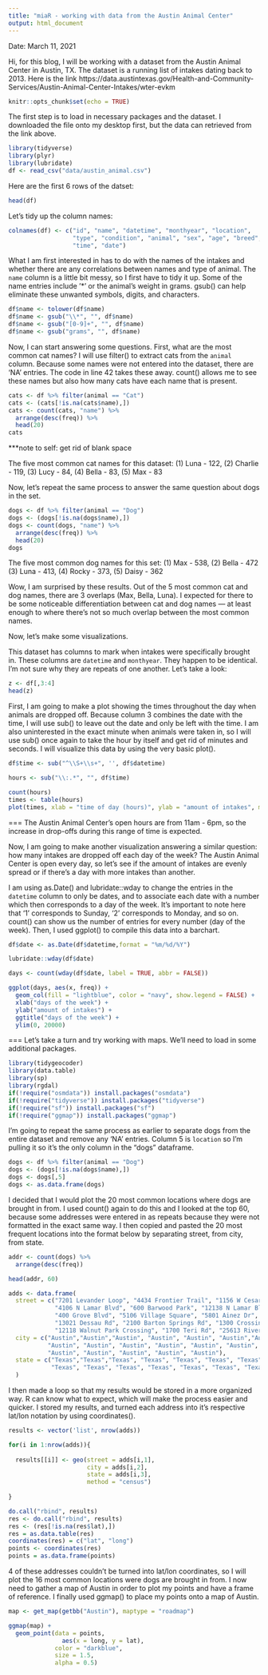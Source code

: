 ```yaml
---
title: "miaR - working with data from the Austin Animal Center"
output: html_document
---
```

Date: March 11, 2021

Hi, for this blog, I will be working with a dataset from the Austin Animal Center in Austin, TX. The dataset is a running list of intakes dating back to 2013. Here is the link https://data.austintexas.gov/Health-and-Community-Services/Austin-Animal-Center-Intakes/wter-evkm
```r
knitr::opts_chunk$set(echo = TRUE)
```
The first step is to load in necessary packages and the dataset. I downloaded the file onto my desktop first, but the data can retrieved from the link above.
```r
library(tidyverse)
library(plyr)
library(lubridate)
df <- read_csv("data/austin_animal.csv")
```
Here are the first 6 rows of the datset:
```r
head(df)
```
Let's tidy up the column names:
```r
colnames(df) <- c("id", "name", "datetime", "monthyear", "location", 
                  "type", "condition", "animal", "sex", "age", "breed", "color",
                  "time", "date")
```
What I am first interested in has to do with the names of the intakes and whether there are any correlations between names and type of animal. The `name` column is a little bit messy, so I first have to tidy it up. Some of the name entries include '*' or the animal's weight in grams. gsub() can help eliminate these unwanted symbols, digits, and characters.
```r
df$name <- tolower(df$name)
df$name <- gsub("\\*", "", df$name) 
df$name <- gsub("[0-9]+", "", df$name)
df$name <- gsub("grams", "", df$name)
```
Now, I can start answering some questions. First, what are the most common cat names?
I will use filter() to extract cats from the `animal` column. Because some names were not entered into the dataset, there are 'NA' entries. The code in line 42 takes these away. count() allows me to see these names but also how many cats have each name that is present. 
```r
cats <- df %>% filter(animal == "Cat") 
cats <- (cats[!is.na(cats$name),])
cats <- count(cats, "name") %>%
  arrange(desc(freq)) %>%
  head(20)
cats
```
***note to self: get rid of blank space

The five most common cat names for this dataset:
(1) Luna - 122,
(2) Charlie - 119,
(3) Lucy - 84,
(4) Bella - 83,
(5) Max - 83

Now, let's repeat the same process to answer the same question about dogs in the set.
```r
dogs <- df %>% filter(animal == "Dog") 
dogs <- (dogs[!is.na(dogs$name),])
dogs <- count(dogs, "name") %>%
  arrange(desc(freq)) %>%
  head(20)
dogs
```
The five most common dog names for this set:
(1) Max - 538,
(2) Bella - 472
(3) Luna - 413,
(4) Rocky - 373,
(5) Daisy - 362

Wow, I am surprised by these results. Out of the 5 most common cat and dog names, there are 3 overlaps (Max, Bella, Luna). I expected for there to be some noticeable differentiation between cat and dog names — at least enough to where there's not so much overlap between the most common names.

Now, let's make some visualizations.

This dataset has columns to mark when intakes were specifically brought in. These columns are `datetime` and `monthyear`. They happen to be identical. I'm not sure why they are repeats of one another. Let's take a look:
```r
z <- df[,3:4]
head(z)
```
First, I am going to make a plot showing the times throughout the day when animals are dropped off. Because column 3 combines the date with the time, I will use sub() to leave out the date and only be left with the time. I am also uninterested in the exact minute when animals were taken in, so I will use sub() once again to take the hour by itself and get rid of minutes and seconds. I will visualize this data by using the very basic plot().
```r
df$time <- sub("^\\S+\\s+", '', df$datetime)

hours <- sub("\\:.*", "", df$time) 

count(hours)
times <- table(hours)
plot(times, xlab = "time of day (hours)", ylab = "amount of intakes", main = "when are animals dropped off?")
```
===
The Austin Animal Center's open hours are from 11am - 6pm, so the increase in drop-offs during this range of time is expected.

Now, I am going to make another visualization answering a similar question: how many intakes are dropped off each day of the week? The Austin Animal Center is open every day, so let's see if the amount of intakes are evenly spread or if there's a day with more intakes than another.

I am using as.Date() and lubridate::wday to change the entries in the `datetime` column to only be dates, and to associate each date with a number which then corresponds to a day of the week. It's important to note here that '1' corresponds to Sunday, '2' corresponds to Monday, and so on. count() can show us the number of entries for every number (day of the week). Then, I used ggplot() to compile this data into a barchart.
```r
df$date <- as.Date(df$datetime,format = "%m/%d/%Y")

lubridate::wday(df$date)

days <- count(wday(df$date, label = TRUE, abbr = FALSE))
```
```r
ggplot(days, aes(x, freq)) +
  geom_col(fill = "lightblue", color = "navy", show.legend = FALSE) +
  xlab("days of the week") +
  ylab("amount of intakes") +
  ggtitle("days of the week") +
  ylim(0, 20000)
```
===
Let's take a turn and try working with maps. We'll need to load in some additional packages.
```r
library(tidygeocoder)
library(data.table)
library(sp)
library(rgdal)
if(!require("osmdata")) install.packages("osmdata")
if(!require("tidyverse")) install.packages("tidyverse")
if(!require("sf")) install.packages("sf")
if(!require("ggmap")) install.packages("ggmap")
```
I'm going to repeat the same process as earlier to separate dogs from the entire dataset and remove any 'NA' entries. Column 5 is `location` so I'm pulling it so it's the only column in the "dogs" dataframe.
```r
dogs <- df %>% filter(animal == "Dog")
dogs <- (dogs[!is.na(dogs$name),])
dogs <- dogs[,5]
dogs <- as.data.frame(dogs)
```
I decided that I would plot the 20 most common locations where dogs are brought in from. I used count() again to do this and I looked at the top 60, because some addresses were entered in as repeats because they were not formatted in the exact same way. I then copied and pasted the 20 most frequent locations into the format below by separating street, from city, from state.
```r
addr <- count(dogs) %>%
  arrange(desc(freq))

head(addr, 60)

adds <- data.frame(
  street = c("7201 Levander Loop", "4434 Frontier Trail", "1156 W Cesar Chavez", "12034 Research Blvd",
             "4106 N Lamar Blvd", "600 Barwood Park", "12138 N Lamar Blvd", "5701 Johnny Morris Rd", 
             "400 Grove Blvd", "5106 Village Square", "5801 Ainez Dr", "5200 Knight Cir", 
             "13021 Dessau Rd", "2100 Barton Springs Rd", "1300 Crossing Pl", "1800 E Stassney L",
             "12118 Walnut Park Crossing", "1700 Teri Rd", "25613 River Fern Ct", "7601 Daffan Ln" ),
  city = c("Austin","Austin","Austin", "Austin", "Austin", "Austin","Austin",
           "Austin", "Austin", "Austin", "Austin", "Austin", "Austin", "Austin", "Austin",
           "Austin", "Austin", "Austin", "Austin", "Austin"),
  state = c("Texas","Texas","Texas", "Texas", "Texas", "Texas", "Texas", "Texas", "Texas", "Texas",
            "Texas", "Texas", "Texas", "Texas", "Texas", "Texas", "Texas", "Texas", "Texas", "Texas")
  )
```
I then made a loop so that my results would be stored in a more organized way. R can know what to expect, which will make the process easier and quicker. I stored my results, and turned each address into it's respective lat/lon notation by using coordinates().
```r
results <- vector('list', nrow(adds))

for(i in 1:nrow(adds)){
  
  results[[i]] <- geo(street = adds[i,1], 
                      city = adds[i,2],
                      state = adds[i,3], 
                      method = "census")
  
}

do.call("rbind", results)
res <- do.call("rbind", results)
res <- (res[!is.na(res$lat),])
res = as.data.table(res)
coordinates(res) = c("lat", "long")
points <- coordinates(res)
points = as.data.frame(points)
```
4 of these addresses couldn't be turned into lat/lon coordinates, so I will plot the 16 most common locations were dogs are brought in from. I now need to gather a map of Austin in order to plot my points and have a frame of reference. I finally used ggmap() to place my points onto a map of Austin.
```r
map <- get_map(getbb("Austin"), maptype = "roadmap")

ggmap(map) +
  geom_point(data = points,
               aes(x = long, y = lat), 
             color = "darkblue", 
             size = 1.5,
             alpha = 0.5)
```










